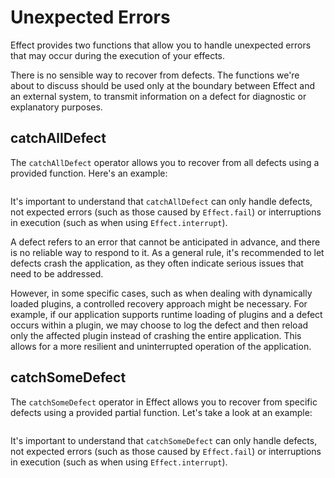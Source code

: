 
# Unexpected Errors

Effect provides two functions that allow you to handle unexpected errors that may occur during the execution of your effects.

<Warning>
  There is no sensible way to recover from defects. The functions we're about to
  discuss should be used only at the boundary between Effect and an external
  system, to transmit information on a defect for diagnostic or explanatory
  purposes.
</Warning>

## catchAllDefect

The `catchAllDefect` operator allows you to recover from all defects using a provided function. Here's an example:

```ts file=<rootDir>/src/guide/error-management/unexpected-errors/catchAllDefect.ts

```

It's important to understand that `catchAllDefect` can only handle defects, not expected errors (such as those caused by `Effect.fail`) or interruptions in execution (such as when using `Effect.interrupt`).

A defect refers to an error that cannot be anticipated in advance, and there is no reliable way to respond to it. As a general rule, it's recommended to let defects crash the application, as they often indicate serious issues that need to be addressed.

However, in some specific cases, such as when dealing with dynamically loaded plugins, a controlled recovery approach might be necessary. For example, if our application supports runtime loading of plugins and a defect occurs within a plugin, we may choose to log the defect and then reload only the affected plugin instead of crashing the entire application. This allows for a more resilient and uninterrupted operation of the application.

## catchSomeDefect

The `catchSomeDefect` operator in Effect allows you to recover from specific defects using a provided partial function. Let's take a look at an example:

```ts file=<rootDir>/src/guide/error-management/unexpected-errors/catchSomeDefect.ts

```

It's important to understand that `catchSomeDefect` can only handle defects, not expected errors (such as those caused by `Effect.fail`) or interruptions in execution (such as when using `Effect.interrupt`).
